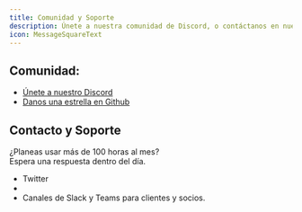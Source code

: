 ```yaml
---
title: Comunidad y Soporte
description: Únete a nuestra comunidad de Discord, o contáctanos en nuestras redes sociales.
icon: MessageSquareText
---
```



## Comunidad:

- [Únete a nuestro Discord](https://discord.com/invite/dsvFgDTr6c)
- [Danos una estrella en Github](https://github.com/Meeting-Baas/Meeting-Bot-As-A-Service)

## Contacto y Soporte

¿Planeas usar más de 100 horas al mes?  
Espera una respuesta dentro del día.

- Twitter
- <ContactLink />
- Canales de Slack y Teams para clientes y socios.
